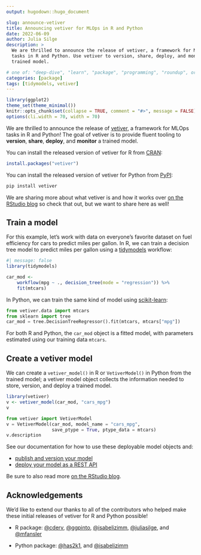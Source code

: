 ```yaml
---
output: hugodown::hugo_document

slug: announce-vetiver
title: Announcing vetiver for MLOps in R and Python
date: 2022-06-09
author: Julia Silge
description: >
  We are thrilled to announce the release of vetiver, a framework for MLOps 
  tasks in R and Python. Use vetiver to version, share, deploy, and monitor a 
  trained model.

# one of: "deep-dive", "learn", "package", "programming", "roundup", or "other"
categories: [package] 
tags: [tidymodels, vetiver]
---
```


<!--
TODO:
* [ ] Look over / edit the post's title in the yaml
* [ ] Edit (or delete) the description; note this appears in the Twitter card
* [ ] Pick category and tags (see existing with `hugodown::tidy_show_meta()`)
* [ ] Find photo & update yaml metadata
* [ ] Create `thumbnail-sq.jpg`; height and width should be equal
* [ ] Create `thumbnail-wd.jpg`; width should be >5x height
* [ ] `hugodown::use_tidy_thumbnails()`
* [ ] Add intro sentence, e.g. the standard tagline for the package
* [ ] `usethis::use_tidy_thanks()`
-->

```r
library(ggplot2)
theme_set(theme_minimal())
knitr::opts_chunk$set(collapse = TRUE, comment = "#>", message = FALSE)
options(cli.width = 70, width = 70)
```


We are thrilled to announce the release of [vetiver](https://vetiver.rstudio.com/), a framework for MLOps tasks in R and Python! The goal of vetiver is to provide fluent tooling to **version**, **share**, **deploy**, and **monitor** a trained model.

You can install the released version of vetiver for R from [CRAN](https://cran.r-project.org/package=vetiver):

```r
install.packages("vetiver")
```

You can install the released version of vetiver for Python from [PyPI](https://pypi.org/project/vetiver/):

```python
pip install vetiver
```

We are sharing more about what vetiver is and how it works over [on the RStudio blog](https://www.rstudio.com/blog/announce-vetiver/) so check that out, but we want to share here as well!

## Train a model

For this example, let’s work with data on everyone's favorite dataset on fuel efficiency for cars to predict miles per gallon. In R, we can train a decision tree model to predict miles per gallon using a [tidymodels](https://www.tidymodels.org/) workflow:

```r
#| message: false
library(tidymodels)

car_mod <-
    workflow(mpg ~ ., decision_tree(mode = "regression")) %>%
    fit(mtcars)
```

In Python, we can train the same kind of model using [scikit-learn](https://scikit-learn.org/):

```python
from vetiver.data import mtcars
from sklearn import tree
car_mod = tree.DecisionTreeRegressor().fit(mtcars, mtcars["mpg"])
```

For both R and Python, the `car_mod` object is a fitted model, with parameters estimated using our training data `mtcars`.


## Create a vetiver model

We can create a `vetiver_model()` in R or `VetiverModel()` in Python from the trained model; a vetiver model object collects the information needed to store, version, and deploy a trained model.

```r
library(vetiver)
v <- vetiver_model(car_mod, "cars_mpg")
v
```

```python
from vetiver import VetiverModel
v = VetiverModel(car_mod, model_name = "cars_mpg", 
                 save_ptype = True, ptype_data = mtcars)
v.description
```


See our documentation for how to use these deployable model objects and:

- [publish and version your model](https://vetiver.rstudio.com/get-started/version.html)
- [deploy your model as a REST API](https://vetiver.rstudio.com/get-started/deploy.html)


Be sure to also read more [on the RStudio blog](https://www.rstudio.com/blog/announce-vetiver/).

## Acknowledgements

We'd like to extend our thanks to all of the contributors who helped make these initial releases of vetiver for R and Python possible!

- R package: [&#x0040;cderv](https://github.com/cderv), [&#x0040;ggpinto](https://github.com/ggpinto), [&#x0040;isabelizimm](https://github.com/isabelizimm), [&#x0040;juliasilge](https://github.com/juliasilge), and [&#x0040;mfansler](https://github.com/mfansler)

- Python package: [&#x0040;has2k1](https://github.com/has2k1), and [&#x0040;isabelizimm](https://github.com/isabelizimm)

